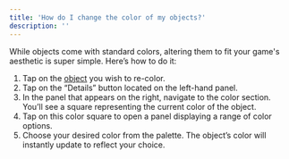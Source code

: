 ```yaml
---
title: 'How do I change the color of my objects?'
description: ''
---
```


While objects come with standard colors, altering them to fit your game's aesthetic is super simple. Here’s how to do it:

1. Tap on the [object](https://wiki.soba.xyz/creating-your-game/world-building/dynamic-object) you wish to re-color.
2. Tap on the “Details” button located on the left-hand panel.
3. In the panel that appears on the right, navigate to the color section. You’ll see a square representing the current color of the object.
4. Tap on this color square to open a panel displaying a range of color options.
5. Choose your desired color from the palette. The object’s color will instantly update to reflect your choice.
